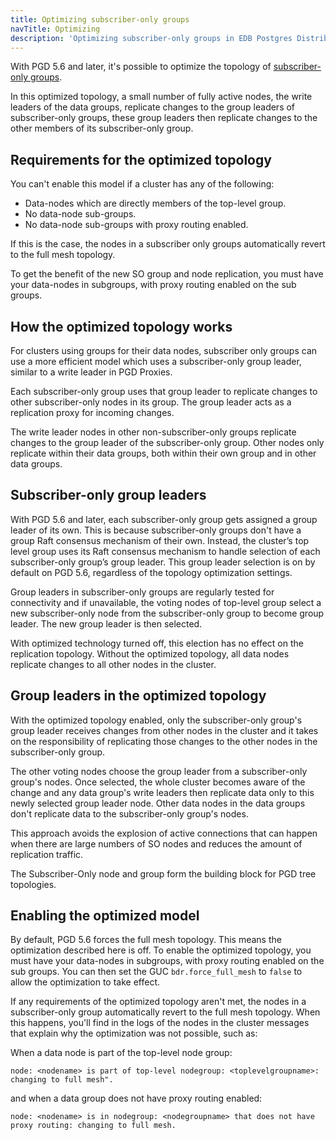 ```yaml
---
title: Optimizing subscriber-only groups
navTitle: Optimizing
description: 'Optimizing subscriber-only groups in EDB Postgres Distributed'
---
```


With PGD 5.6 and later, it's possible to optimize the topology of [subscriber-only groups](overview). 

In this optimized topology, a small number of fully active nodes, the write leaders of the data groups, replicate changes to the group leaders of subscriber-only groups, these group leaders then replicate changes to the other members of its subscriber-only group.

## Requirements for the optimized topology

You can't enable this model if a cluster has any of the following:

* Data-nodes which are directly members of the top-level group.
* No data-node sub-groups.
* No data-node sub-groups with proxy routing enabled.

If this is the case, the nodes in a subscriber only groups automatically revert to the full mesh topology.

To get the benefit of the new SO group and node replication, you must have your data-nodes in subgroups, with proxy routing enabled on the sub groups.

## How the optimized topology works

For clusters using groups for their data nodes, subscriber only groups can use a more efficient model which uses a subscriber-only group leader, similar to a write leader in PGD Proxies.

Each subscriber-only group uses that group leader to replicate changes to other subscriber-only nodes in its group. The group leader acts as a replication proxy for incoming changes.

The write leader nodes in other non-subscriber-only groups replicate changes to the group leader of the subscriber-only group. Other nodes only replicate within their data groups, both within their own group and in other data groups.

## Subscriber-only group leaders

With PGD 5.6 and later, each subscriber-only group gets assigned a group leader of its own. 
This is because subscriber-only groups don't have a group Raft consensus mechanism of their own. 
Instead, the cluster’s top level group uses its Raft consensus mechanism to handle selection of each subscriber-only group’s group leader.
This group leader selection is on by default on PGD 5.6, regardless of the topology optimization settings.

Group leaders in subscriber-only groups are regularly tested for connectivity and if unavailable, the voting nodes of top-level group select a new subscriber-only node from the subscriber-only group to become group leader. 
The new group leader is then selected. 

With optimized technology turned off, this election has no effect on the replication topology. Without the optimized topology, all data nodes replicate changes to all other nodes in the cluster.

## Group leaders in the optimized topology

 With the optimized topology enabled, only the subscriber-only group's group leader receives changes from other nodes in the cluster and it takes on the responsibility of replicating those changes to the other nodes in the subscriber-only group. 

The other voting nodes choose the group leader from a subscriber-only group's nodes.
Once selected, the whole cluster becomes aware of the change and any data group's write leaders then replicate data only to this newly selected group leader node. 
Other data nodes in the data groups don't replicate data to the subscriber-only group's nodes.

This approach avoids the explosion of active connections that can happen when there are large numbers of SO nodes and reduces the amount of replication traffic.

The Subscriber-Only node and group form the building block for PGD tree topologies.

## Enabling the optimized model

By default, PGD 5.6 forces the full mesh topology. This means the optimization described here is off. To enable the optimized topology, you must have your data-nodes in subgroups, with proxy routing enabled on the sub groups. You can then set the GUC `bdr.force_full_mesh` to `false` to allow the optimization to take effect.

If any requirements of the optimized topology aren't met, the nodes in a subscriber-only group automatically revert to the full mesh topology. When this happens, you'll find in the logs of the nodes in the cluster messages that explain why the optimization was not possible, such as:

When a data node is part of the top-level node group:

```
node: <nodename> is part of top-level nodegroup: <toplevelgroupname>: changing to full mesh".
```

and when a data group does not have proxy routing enabled:

```
node: <nodename> is in nodegroup: <nodegroupname> that does not have proxy routing: changing to full mesh.
```






